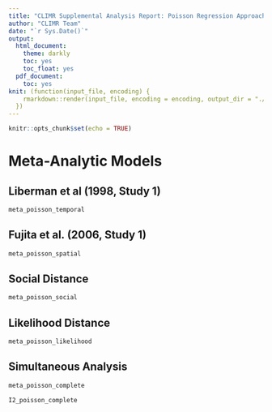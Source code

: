 ```yaml
---
title: "CLIMR Supplemental Analysis Report: Poisson Regression Approach"
author: "CLIMR Team"
date: "`r Sys.Date()`"
output:
  html_document:
    theme: darkly
    toc: yes
    toc_float: yes
  pdf_document:
    toc: yes
knit: (function(input_file, encoding) {
    rmarkdown::render(input_file, encoding = encoding, output_dir = "./reports/")
  })
---
```


```r
knitr::opts_chunk$set(echo = TRUE)

```

# Meta-Analytic Models

## Liberman et al (1998, Study 1)

```r
meta_poisson_temporal
```

## Fujita et al. (2006, Study 1)

```r
meta_poisson_spatial
```
## Social Distance

```r
meta_poisson_social
```


## Likelihood Distance

```r
meta_poisson_likelihood
```

## Simultaneous Analysis

```r
meta_poisson_complete
```

```r
I2_poisson_complete
```


